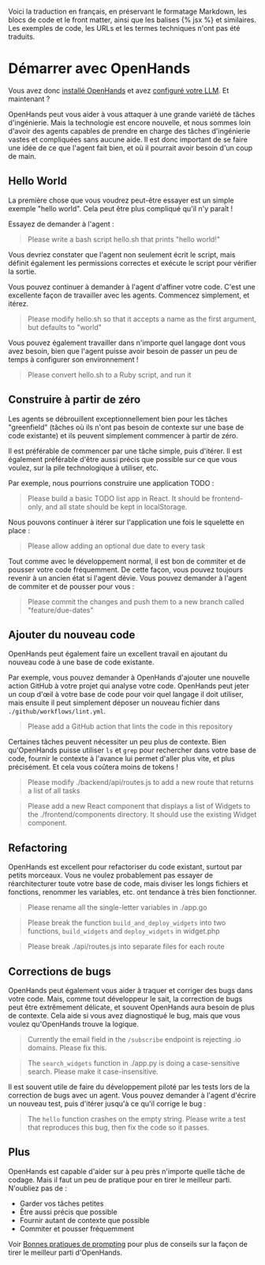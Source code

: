 Voici la traduction en français, en préservant le formatage Markdown, les blocs de code et le front matter, ainsi que les balises {% jsx %} et similaires. Les exemples de code, les URLs et les termes techniques n'ont pas été traduits.

# Démarrer avec OpenHands

Vous avez donc [installé OpenHands](./installation) et avez
[configuré votre LLM](./installation#setup). Et maintenant ?

OpenHands peut vous aider à vous attaquer à une grande variété de tâches d'ingénierie. Mais la technologie
est encore nouvelle, et nous sommes loin d'avoir des agents capables de prendre en charge des tâches
d'ingénierie vastes et compliquées sans aucune aide. Il est donc important de se faire une idée de ce que l'agent
fait bien, et où il pourrait avoir besoin d'un coup de main.

## Hello World

La première chose que vous voudrez peut-être essayer est un simple exemple "hello world".
Cela peut être plus compliqué qu'il n'y paraît !

Essayez de demander à l'agent :
> Please write a bash script hello.sh that prints "hello world!"

Vous devriez constater que l'agent non seulement écrit le script, mais définit également les
permissions correctes et exécute le script pour vérifier la sortie.

Vous pouvez continuer à demander à l'agent d'affiner votre code. C'est une excellente façon de
travailler avec les agents. Commencez simplement, et itérez.

> Please modify hello.sh so that it accepts a name as the first argument, but defaults to "world"

Vous pouvez également travailler dans n'importe quel langage dont vous avez besoin, bien que l'agent puisse avoir besoin de passer un peu de
temps à configurer son environnement !

> Please convert hello.sh to a Ruby script, and run it

## Construire à partir de zéro

Les agents se débrouillent exceptionnellement bien pour les tâches "greenfield" (tâches où ils n'ont pas besoin
de contexte sur une base de code existante) et ils peuvent simplement commencer à partir de zéro.

Il est préférable de commencer par une tâche simple, puis d'itérer. Il est également préférable d'être
aussi précis que possible sur ce que vous voulez, sur la pile technologique à utiliser, etc.

Par exemple, nous pourrions construire une application TODO :

> Please build a basic TODO list app in React. It should be frontend-only, and all state
> should be kept in localStorage.

Nous pouvons continuer à itérer sur l'application une fois le squelette en place :

> Please allow adding an optional due date to every task

Tout comme avec le développement normal, il est bon de commiter et de pousser votre code fréquemment.
De cette façon, vous pouvez toujours revenir à un ancien état si l'agent dévie.
Vous pouvez demander à l'agent de commiter et de pousser pour vous :

> Please commit the changes and push them to a new branch called "feature/due-dates"


## Ajouter du nouveau code

OpenHands peut également faire un excellent travail en ajoutant du nouveau code à une base de code existante.

Par exemple, vous pouvez demander à OpenHands d'ajouter une nouvelle action GitHub à votre projet
qui analyse votre code. OpenHands peut jeter un coup d'œil à votre base de code pour voir quel langage
il doit utiliser, mais ensuite il peut simplement déposer un nouveau fichier dans `./github/workflows/lint.yml`.

> Please add a GitHub action that lints the code in this repository

Certaines tâches peuvent nécessiter un peu plus de contexte. Bien qu'OpenHands puisse utiliser `ls` et `grep`
pour rechercher dans votre base de code, fournir le contexte à l'avance lui permet d'aller plus vite,
et plus précisément. Et cela vous coûtera moins de tokens !

> Please modify ./backend/api/routes.js to add a new route that returns a list of all tasks

> Please add a new React component that displays a list of Widgets to the ./frontend/components
> directory. It should use the existing Widget component.

## Refactoring

OpenHands est excellent pour refactoriser du code existant, surtout par petits morceaux.
Vous ne voulez probablement pas essayer de réarchitecturer toute votre base de code, mais diviser
les longs fichiers et fonctions, renommer les variables, etc. ont tendance à très bien fonctionner.

> Please rename all the single-letter variables in ./app.go

> Please break the function `build_and_deploy_widgets` into two functions, `build_widgets` and `deploy_widgets` in widget.php

> Please break ./api/routes.js into separate files for each route

## Corrections de bugs

OpenHands peut également vous aider à traquer et corriger des bugs dans votre code. Mais, comme tout
développeur le sait, la correction de bugs peut être extrêmement délicate, et souvent OpenHands aura besoin de plus de contexte.
Cela aide si vous avez diagnostiqué le bug, mais que vous voulez qu'OpenHands trouve la logique.

> Currently the email field in the `/subscribe` endpoint is rejecting .io domains. Please fix this.

> The `search_widgets` function in ./app.py is doing a case-sensitive search. Please make it case-insensitive.

Il est souvent utile de faire du développement piloté par les tests lors de la correction de bugs avec un agent.
Vous pouvez demander à l'agent d'écrire un nouveau test, puis d'itérer jusqu'à ce qu'il corrige le bug :

> The `hello` function crashes on the empty string. Please write a test that reproduces this bug, then fix the code so it passes.

## Plus

OpenHands est capable d'aider sur à peu près n'importe quelle tâche de codage. Mais il faut un peu de pratique
pour en tirer le meilleur parti. N'oubliez pas de :
* Garder vos tâches petites
* Être aussi précis que possible
* Fournir autant de contexte que possible
* Commiter et pousser fréquemment

Voir [Bonnes pratiques de prompting](./prompting-best-practices) pour plus de conseils sur la façon de tirer le meilleur parti d'OpenHands.
